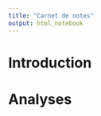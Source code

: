 ```yaml
---
title: "Carnet de notes"
output: html_notebook
---
```


# Introduction

<!---
Cette section doit contenir une courte introduction sur le sujet dont va traiter ce carnet de notes
--->

# Analyses

<!--- Consignes
Cette section doit contenir au minimum 3 modèles linéaires de votre choix en lien avec votre thématique de recherche. Vous ne pouvez pas dépasser 5 modèles linéaires.
--->



